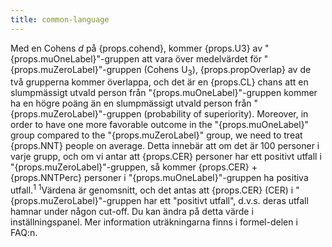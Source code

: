 ```yaml
---
title: common-language
---
```



<Typography variant="body1" gutterBottom>
Med en Cohens <em>d</em> på {props.cohend}, kommer {props.U3} av "{props.muOneLabel}"-gruppen att vara över medelvärdet för "{props.muZeroLabel}"-gruppen (Cohens U<sub>3</sub>), {props.propOverlap} av de två grupperna kommer överlappa, och det är en {props.CL} chans att en slumpmässigt utvald person från "{props.muOneLabel}"-gruppen kommer ha en högre poäng än en slumpmässigt utvald person från "{props.muZeroLabel}"-gruppen (probability of superiority). Moreover, in order to have one more favorable outcome in the "{props.muOneLabel}" group compared to the "{props.muZeroLabel}" group, we need to treat {props.NNT} people on average. Detta innebär att om det är 100 personer i varje grupp, och om vi antar att {props.CER} personer har ett positivt utfall i "{props.muZeroLabel}"-gruppen, så kommer {props.CER} + {props.NNTPerc} personer i "{props.muOneLabel}"-gruppen ha positiva utfall.<sup>1</sup>
</Typography>
<Typography variant="body2" gutterBottom>
<sup>1</sup>Värdena är genomsnitt, och det antas att {props.CER} (CER) i "{props.muZeroLabel}"-gruppen har ett "positivt utfall", d.v.s. deras utfall hamnar under någon cut-off. Du kan ändra på detta värde i inställningspanel. Mer information uträkningarna finns i formel-delen i FAQ:n.
</Typography>
